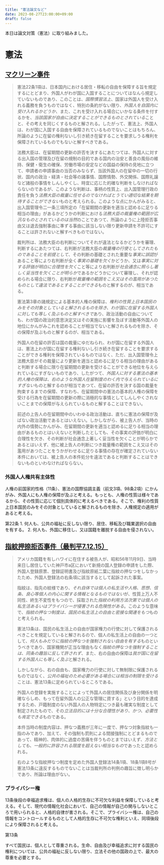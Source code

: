 ```yaml
---
title: "憲法論文など"
date: 2023-08-27T23:00:00+09:00
draft: false
---
```




本日は論文対策（憲法）に取り組みました。

# 憲法

## [マクリーン事件](https://www.courts.go.jp/app/hanrei_jp/detail2?id=53255)

> 憲法22条1項は、日本国内における居住・移転の自由を保障する旨を規定するにとどまり、外国人がわが国に入国することについてはなんら規定していないものであり、このことは、*国際慣習法上*、国家は外国人を受け入れる義務を負うものではなく、特別の条約がない限り、*外国人を自国内に受け入れるかどうか*、また、これを受け入れる場合にいかなる条件を付するかを、*当該国家が自由に決定することができるものとされている*ことと、その考えを同じくするものと解される。したがって、憲法上、外国人は、わが国に入国する自由を保障されているものでないことはもちろん、所論のように在留の権利ないし引き続き在留することを要求しうる権利を保障されているものでもないと解すべきである。
> 
> 法務大臣は、在留期間の更新の許否を決するにあたつては、外国人に対する出入国の管理及び在留の規制の目的である国内の治安と善良の風俗の維持、保健・衛生の確保、労働市場の安定などの国益の保持の見地に立つて、申請者の申請事由の当否のみならず、当該外国人の在留中の一切の行状、国内の政治・経済・社会等の諸事情、国際情勢、外交関係、国際礼譲など諸般の事情をしんしやくし、時宜に応じた的確な判断をしなければならないのであるが、このような判断は、事柄の性質上、出入国管理行政の責任を負う*法務大臣の裁量に任せるのでなければとうてい適切な結果を期待することができない*ものと考えられる。このような点にかんがみると、出入国管理令二一条三項所定の「在留期間の更新を適当と認めるに足りる相当の理由」があるかどうかの判断における*法務大臣の裁量権の範囲が広汎なものとされているのは当然*のことであつて、所論のように上陸拒否事由又は退去強制事由に準ずる事由に該当しない限り更新申請を不許可にすることは許されないと解すべきものではない。
> 
> 裁判所は、法務大臣の右判断についてそれが違法となるかどうかを審理、判断するにあたつては、右判断が法務大臣の*裁量権の行使としてされたものであることを前提として*、その判断の基礎とされた重要な*事実に誤認*があること等により右判断が全く*事実の基礎を欠く*かどうか、又は*事実に対する評価が明白に合理性を欠く*こと等により右判断が*社会通念に照らし著しく妥当性を欠くことが明らか*であるかどうかについて審理し、それが認められる場合に限り、右判断が*裁量権の範囲をこえ又はその濫用があつたものとして違法であるとすることができる*ものと解するのが、相当である。
> 
> 憲法第3章の諸規定による基本的人権の保障は、*権利の性質上日本国民のみをその対象としていると解されるものを除き、わが国に在留する外国人に対しても等しく及ぶものと解すべきで*あり、政治活動の自由についても、わが国の政治的意思決定又はその実施に影響を及ぼす活動等外国人の地位にかんがみこれを認めることが相当でないと解されるものを除き、その保障が及ぶものと解するのが、相当である。
> 
> 外国人の在留の許否は国の裁量にゆだねられ、わが国に在留する外国人は、憲法上わが国に在留する権利ないし引き続き在留することを要求することができる権利を保障されているものではなく、ただ、出入国管理令上法務大臣がその裁量により更新を適当と認めるに足りる相当の理由があると判断する場合に限り在留期間の更新を受けることができる地位を与えられているにすぎないものであり、したがつて、*外国人に対する憲法の基本的人権の保障は、右のような外国人在留制度のわく内で与えられているにすぎない*ものと解するのが相当であつて、在留の許否を決する国の裁量を拘束するまでの保障、すなわち、在留期間中の憲法の基本的人権の保障を受ける行為を在留期間の更新の際に消極的な事情としてしんしやくされないことまでの保障が与えられているものと解することはできない。
> 
> 前述の上告人の在留期間中のいわゆる政治活動は、直ちに憲法の保障が及ばない政治活動であるとはいえない。しかしながら、被上告人が、当時の内外の情勢にかんがみ、在留期間の更新を適当と認めるに足りる相当の理由があるものとはいえないと判断したとしても、その事実の評価が明白に合理性を欠き、その判断が社会通念上著しく妥当性を欠くことが明らかであるとはいえず、他に被上告人の判断につき裁量権の範囲をこえ又はその濫用があつたことをうかがわせるに足りる事情の存在が確定されていない本件においては、被上告人の本件処分を違法であると判断することはできないものといわなければならない。

### 外国人人権共有主体性

人権の前国家的性格（11条）、憲法の国際協調主義（前文3項、98条2項）にかんがみ、外国人にも人権の保障が及ぶと考える。もっとも、人権の性質は様々であるから、その性質に応じて個別具体的に考えるべきである。そこで、権利の性質上日本国民のみをその対象としていると解されるものを除き、人権規定の適用があると考える。

<Joubun>
第22条
1. 何人も、公共の福祉に反しない限り、居住、移転及び職業選択の自由を有する。
2. 何人も、外国に移住し、又は国籍を離脱する自由を侵されない。
</Joubun>

## [指紋押捺拒否事件（最判平7.12.15）](https://www.courts.go.jp/app/hanrei_jp/detail2?id=50119)

> アメリカ国籍を有しハワイに在住する被告人が、昭和56年11月9日、当時来日し居住していた神戸市a区において新規の国人登録の申請をした際、外国人登録原票、登録証明書及び指紋原紙二葉に指紋の押なつをしなかったため、外国人登録法の右条項に該当するとして起訴された事案。
> 
> 指紋は、指先の紋様であり、*それ自体では個人の私生活や人格、思想、信条、良心等個人の内心に関する情報となるものではない*が、性質上万人不同性、終生不変性をもつので、採取された*指紋の利用方法次第では個人の私生活あるいはプライバシーが侵害される危険性がある*。このような意味で、*指紋の押なつ制度は、国民の私生活上の自由と密接な関連をもつ*ものと考えられる。
> 
> 憲法13条は、国民の私生活上の自由が国家権力の行使に対して保護されるべきことを規定していると解されるので、個人の私生活上の自由の一つとして、*何人もみだりに指紋の押なつを強制されない自由を有する*ものというべきであり、国家機関が正当な理由もなく*指紋の押なつを強制することは、同条の趣旨に反して許されず*、また、右の自由の保障は*我が国に在留する外国人にも等しく及ぶ*と解される。
> 
> しかしながら、右の自由も、国家権力の行使に対して無制限に保護されるものではなく、*公共の福祉のため必要がある場合には相当の制限を受ける*ことは、憲法13条に定められているところである。
> 
> 外国人の登録を実施することによって外国人の居住関係及び身分関係を明確ならしめ、もって在留外国人の公正な管理に資する」という目的を達成するため、戸籍制度のない外国人の人物特定につき最も確実な制度として制定されたもので、その*立法目的には十分な合理性があり、かつ、必要性も肯定できる*ものである。
> 
> 本件当時の制度内容は、押なつ義務が三年に一度で、押なつ対象指紋も一指のみであり、加えて、その強制も罰則による間接強制にとどまるものであって、精神的、肉体的に過度の苦痛を伴うものとまではいえず、*方法としても、一般的に許容される限度を超えない相当なもの*であったと認められる。
> 
> 右のような指紋押なつ制度を定めた外国人登録法14条1項、18条1項8号が憲法13条に違反するものでないことは当裁判所の判例の趣旨に徴し明らかであり、所論は理由がない。

### プライバシー権

13条後段の幸福追求権は、個人の人格的生存に不可欠な利益を保障していると考える。そして、現代の情報化社会において、自己の情報が自己の関与しないところで用いられると、人格的自律が害される。そこで、プライバシー権は、自己の情報をコントロールするものとして人格的生存に不可欠な権利といえ、同項後段により保障されると考える。

<Joubun>
第13条

すべて国民は、個人として尊重される。生命、自由及び幸福追求に対する国民の権利については、公共の福祉に反しない限り、立法その他の国政の上で、最大の尊重を必要とする。
</Joubun>